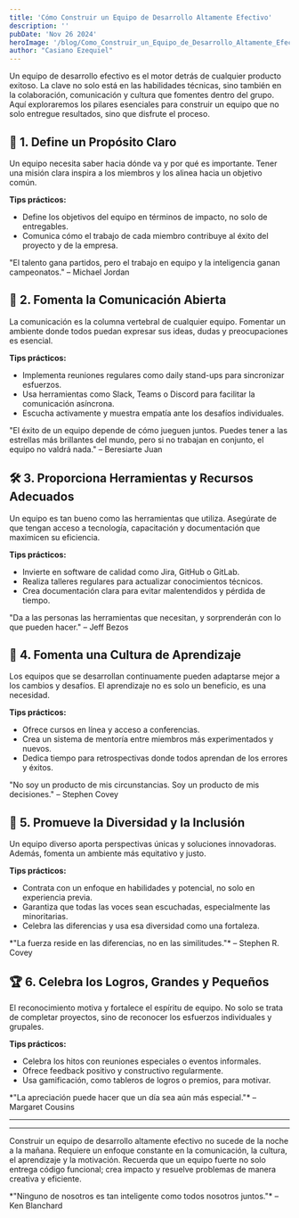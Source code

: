```yaml
---
title: 'Cómo Construir un Equipo de Desarrollo Altamente Efectivo'
description: ''
pubDate: 'Nov 26 2024'
heroImage: '/blog/Como_Construir_un_Equipo_de_Desarrollo_Altamente_Efectivo.jpg'
author: "Casiano Ezequiel"
---
```



Un equipo de desarrollo efectivo es el motor detrás de cualquier producto exitoso. La clave no solo está en las habilidades técnicas, sino también en la colaboración, comunicación y cultura que fomentes dentro del grupo. Aquí exploraremos los pilares esenciales para construir un equipo que no solo entregue resultados, sino que disfrute el proceso.  

## 🎯 1. Define un Propósito Claro  
Un equipo necesita saber hacia dónde va y por qué es importante. Tener una misión clara inspira a los miembros y los alinea hacia un objetivo común.  

**Tips prácticos:**  
- Define los objetivos del equipo en términos de impacto, no solo de entregables.  
- Comunica cómo el trabajo de cada miembro contribuye al éxito del proyecto y de la empresa.  

<Quote>
    "El talento gana partidos, pero el trabajo en equipo y la inteligencia ganan campeonatos." – Michael Jordan  
</Quote>


## 🤝 2. Fomenta la Comunicación Abierta  
La comunicación es la columna vertebral de cualquier equipo. Fomentar un ambiente donde todos puedan expresar sus ideas, dudas y preocupaciones es esencial.  

**Tips prácticos:**  
- Implementa reuniones regulares como daily stand-ups para sincronizar esfuerzos.  
- Usa herramientas como Slack, Teams o Discord para facilitar la comunicación asíncrona.  
- Escucha activamente y muestra empatía ante los desafíos individuales.  

<Quote>
    "El éxito de un equipo depende de cómo jueguen juntos. Puedes tener a las estrellas más brillantes del mundo, pero si no trabajan en conjunto, el equipo no valdrá nada." – Beresiarte Juan
</Quote>


## 🛠 3. Proporciona Herramientas y Recursos Adecuados  
Un equipo es tan bueno como las herramientas que utiliza. Asegúrate de que tengan acceso a tecnología, capacitación y documentación que maximicen su eficiencia.  

**Tips prácticos:**  
- Invierte en software de calidad como Jira, GitHub o GitLab.  
- Realiza talleres regulares para actualizar conocimientos técnicos.  
- Crea documentación clara para evitar malentendidos y pérdida de tiempo.  

<Quote>
    "Da a las personas las herramientas que necesitan, y sorprenderán con lo que pueden hacer." – Jeff Bezos  
</Quote>


## 🌱 4. Fomenta una Cultura de Aprendizaje  
Los equipos que se desarrollan continuamente pueden adaptarse mejor a los cambios y desafíos. El aprendizaje no es solo un beneficio, es una necesidad.  

**Tips prácticos:**  
- Ofrece cursos en línea y acceso a conferencias.  
- Crea un sistema de mentoría entre miembros más experimentados y nuevos.  
- Dedica tiempo para retrospectivas donde todos aprendan de los errores y éxitos.  

<Quote>
    "No soy un producto de mis circunstancias. Soy un producto de mis decisiones." – Stephen Covey 
</Quote>


## 💪 5. Promueve la Diversidad y la Inclusión  
Un equipo diverso aporta perspectivas únicas y soluciones innovadoras. Además, fomenta un ambiente más equitativo y justo.  

**Tips prácticos:**  
- Contrata con un enfoque en habilidades y potencial, no solo en experiencia previa.  
- Garantiza que todas las voces sean escuchadas, especialmente las minoritarias.  
- Celebra las diferencias y usa esa diversidad como una fortaleza.  

<Quote>
    *"La fuerza reside en las diferencias, no en las similitudes."* – Stephen R. Covey  
</Quote>


## 🏆 6. Celebra los Logros, Grandes y Pequeños  
El reconocimiento motiva y fortalece el espíritu de equipo. No solo se trata de completar proyectos, sino de reconocer los esfuerzos individuales y grupales.  

**Tips prácticos:**  
- Celebra los hitos con reuniones especiales o eventos informales.  
- Ofrece feedback positivo y constructivo regularmente.  
- Usa gamificación, como tableros de logros o premios, para motivar.  

<Quote>
    *"La apreciación puede hacer que un día sea aún más especial."* – Margaret Cousins  
</Quote>

---
--- 
Construir un equipo de desarrollo altamente efectivo no sucede de la noche a la mañana. Requiere un enfoque constante en la comunicación, la cultura, el aprendizaje y la motivación. Recuerda que un equipo fuerte no solo entrega código funcional; crea impacto y resuelve problemas de manera creativa y eficiente.  

<Quote>
    *"Ninguno de nosotros es tan inteligente como todos nosotros juntos."* – Ken Blanchard  
</Quote>
